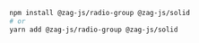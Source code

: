 ```bash
npm install @zag-js/radio-group @zag-js/solid
# or
yarn add @zag-js/radio-group @zag-js/solid
```
